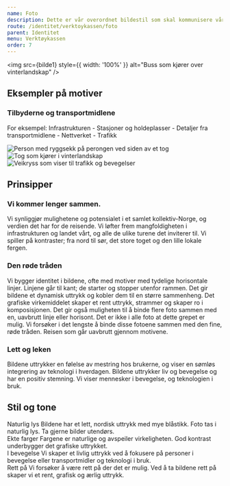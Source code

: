 ```yaml
---
name: Foto
description: Dette er vår overordnet bildestil som skal kommunisere våre verdier og Enturs personlighet.
route: /identitet/verktoykassen/foto
parent: Identitet
menu: Verktøykassen
order: 7
---
```



<PageHeader></PageHeader>

<img
  src={bilde1}
  style={{ width: '100%' }}
  alt="Buss som kjører over vinterlandskap"
/>

## Eksempler på motiver

### Tilbyderne og transportmidlene

For eksempel: Infrastrukturen - Stasjoner og holdeplasser - Detaljer fra transportmidlene - Nettverket - Trafikk

<GridContainer spacing="large">
  <GridItem small={6} medium={4}>
    <img
      src={bilde2}
      style={{ width: '100%' }}
      alt="Person med ryggsekk på perongen ved siden av et tog"
    />
  </GridItem>
  <GridItem small={6} medium={4}>
    <img
      src={bilde3}
      style={{ width: '100%' }}
      alt="Tog som  kjører i vinterlandskap"
    />
  </GridItem>
  <GridItem small={6} medium={4}>
    <img
      src={bilde4}
      style={{ width: '100%' }}
      alt="Veikryss som viser til trafikk og bevegelser"
    />
  </GridItem>
</GridContainer>

## Prinsipper

### Vi kommer lenger sammen.

Vi synliggjør mulighetene og potensialet i et samlet kollektiv-Norge, og verdien det har for de reisende.
Vi løfter frem mangfoldigheten i infrastrukturen og landet vårt, og alle de ulike turene det inviterer til.
Vi spiller på kontraster; fra nord til sør, det store toget og den lille lokale fergen.

### Den røde tråden

Vi bygger identitet i bildene, ofte med motiver med tydelige horisontale linjer.
Linjene går til kant; de starter og stopper utenfor rammen.
Det gir bildene et dynamisk uttrykk og kobler dem til en større sammenheng.
Det grafiske virkemiddelet skaper et rent uttrykk, strammer og skaper ro i komposisjonen.
Det gir også muligheten til å binde flere foto sammen med en, uavbrutt linje eller horisont.
Det er ikke i alle foto at dette grepet er mulig. Vi forsøker i det lengste å binde disse fotoene sammen med den fine, røde tråden.
Reisen som går uavbrutt gjennom motivene.

### Lett og leken

Bildene uttrykker en følelse av mestring hos brukerne, og viser en sømløs integrering av teknologi i hverdagen.
Bildene uttrykker liv og bevegelse og har en positiv stemning.
Vi viser mennesker i bevegelse, og teknologien i bruk.

## Stil og tone

<div style={{ display: 'grid', gap: '2rem', gridTemplateColumns: '1fr' }}>
  <div className="card" style={{ padding: '1.5rem' }}>
    <StrongText>Naturlig lys</StrongText>
    <Paragraph margin="none">
      Bildene har et lett, nordisk uttrykk med mye blåstikk. Foto tas i naturlig
      lys. Ta gjerne bilder utendørs.
    </Paragraph>
  </div>
  <div className="card" style={{ padding: '1.5rem' }}>
    <StrongText>Ekte farger</StrongText>
    <Paragraph margin="none">
      Fargene er naturlige og avspeiler virkeligheten. God kontrast underbygger
      det grafiske uttrykket.
    </Paragraph>
  </div>
  <div className="card" style={{ padding: '1.5rem' }}>
    <StrongText>I bevegelse</StrongText>
    <Paragraph margin="none">
      Vi skaper et livlig uttrykk ved å fokusere på personer i bevegelse eller
      transportmidler og teknologi i bruk.
    </Paragraph>
  </div>
  <div className="card" style={{ padding: '1.5rem' }}>
    <StrongText>Rett på</StrongText>
    <Paragraph margin="none">
      Vi forsøker å være rett på der det er mulig. Ved å ta bildene rett på
      skaper vi et rent, grafisk og ærlig uttrykk.
    </Paragraph>
  </div>
</div>
